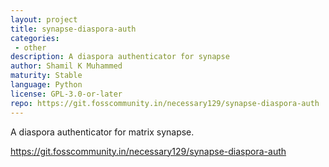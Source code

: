 ```yaml
---
layout: project
title: synapse-diaspora-auth
categories: 
 - other
description: A diaspora authenticator for synapse
author: Shamil K Muhammed
maturity: Stable
language: Python
license: GPL-3.0-or-later
repo: https://git.fosscommunity.in/necessary129/synapse-diaspora-auth
---
```


A diaspora authenticator for matrix synapse.

https://git.fosscommunity.in/necessary129/synapse-diaspora-auth


